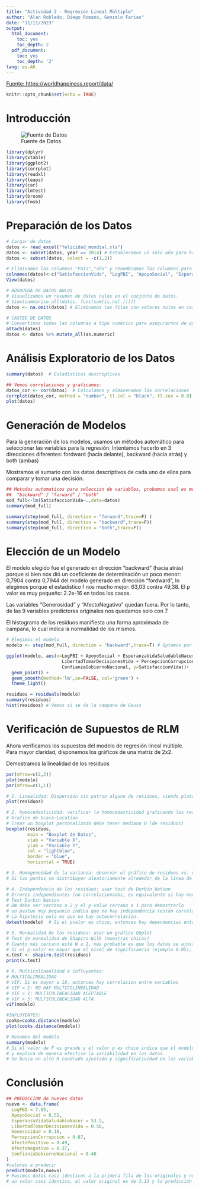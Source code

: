 ---
title: "Actividad 2 - Regresión Lineal Múltiple"
author: "Alan Robledo, Diego Romano, Gonzalo Farias"
date: "11/11/2023"
output:
  html_document:
    toc: yes
    toc_depth: 2
  pdf_document:
    toc: yes
    toc_depth: '2'
lang: es-AR    
---
[Fuente: https://worldhappiness.report/data/](https://worldhappiness.report/data/)

```{r setup, include=FALSE}
knitr::opts_chunk$set(echo = TRUE)
```

# Introducción

![Fuente de Datos](IMG/source.png)

```{r, message=FALSE, warning=FALSE, echo=FALSE}
library(dplyr) 
library(xtable)      
library(ggplot2)  
library(corrplot)
library(readxl)
library(leaps) 
library(car)
library(lmtest)
library(broom)
library(fmsb)
```

# Preparación de los Datos

```{r}
# Cargar de datos
datos <- read_excel("felicidad_mundial.xls")
datos <- subset(datos, year == 2014) # Establecemos un solo año para hacer nuestra regresión.
datos <- subset(datos, select = -c(1,2))

# Eliminamos las columnas "País","año" y renombramos las columnas para mayor claridad
colnames(datos)<-c("SatisfaccionVida", "LogPBI", "ApoyoSocial", "EsperanzaVidaSaludableNacer", "LibertadTomarDecisionesVida", "Generosidad", "PercepcionCorrupcion", "AfectoPositivo", "AfectoNegativo", "ConfianzaGobiernoNacional")
View(datos)

# BÚSQUEDA DE DATOS NULOS
# Visualizamos un resumen de datos nulos en el conjunto de datos.
# View(summarise_all(datos, funs(sum(is.na(.)))))
datos <- na.omit(datos) # Eliminamos las filas con valores nulos en caso de haber

# CASTEO DE DATOS
# Convertimos todas las columnas a tipo numérico para asegurarnos de que sean interpretables.
attach(datos)
datos <- datos %>% mutate_all(as.numeric)
```

# Análisis Exploratorio de los Datos

```{r, message=FALSE, warning=FALSE}
summary(datos)  # Estadísticas descriptivas

## Vemos correlaciones y graficamos:
datos_cor <- cor(datos)  # Calculamos y almacenamos las correlaciones
corrplot(datos_cor, method = "number", tl.col = "black", tl.cex = 0.8)
plot(datos)
```

# Generación de Modelos
Para la generación de los modelos, usamos un métodos automático para seleccionar las variables para la regresión. Intentamos hacerlo en 3 direcciones diferentes: fordward (hacia delante), backward (hacia atrás) y both (ambas)

Mostramos el sumario con los datos descriptivos de cada uno de ellos para comparar y tomar una decisión.

```{r, message=FALSE, warning=FALSE}
## Metodos automaticos para seleccion de variables, probamos cual es mejor:
##  "backward" / "forward" / "both"
mod_full<-lm(SatisfaccionVida~.,data=datos)
summary(mod_full)

summary(step(mod_full, direction = "forward",trace=F) )
summary(step(mod_full, direction = "backward",trace=F))
summary(step(mod_full, direction = "both",trace=F))
```

# Elección de un Modelo
El modelo elegido fue el generado en dirección "backward" (hacia atrás) porque si bien nos dió un coeficiente de determinación un poco menor: 0,7904 contra  0,7944 del modelo generado en dirección "fordward", lo elegimos porque el estadístico f nos mucho mejor: 63,03 contra 49,38.  El p valor es muy pequeño: 2.2e-16 en todos los casos.

Las variables "Generosidad" y "AfectoNegativo" quedan fuera. Por lo tanto, de las 9 variables predictoras originales nos quedamos solo con 7.

El histograma de los residuos manifiesta una forma aproximada de campana, lo cual indica la normalidad de los mismos.

```{r, message=FALSE, warning=FALSE}
# Elegimos el modelo
modelo <- step(mod_full, direction = "backward",trace=T) # Optamos por el modelo con backward que nos dió mejores resultados

ggplot(modelo, aes(x=LogPBI + ApoyoSocial + EsperanzaVidaSaludableNacer + 
                     LibertadTomarDecisionesVida + PercepcionCorrupcion + AfectoPositivo + 
                     ConfianzaGobiernoNacional, y=SatisfaccionVida))+ 
  geom_point() +
  geom_smooth(method='lm',se=FALSE, col='green') +
  theme_light()

residuos = residuals(modelo)
summary(residuos)
hist(residuos) # Vemos si se da la campana de Gauss
```

# Verificación de Supuestos de RLM
Ahora verificamos los supuestos del modelo de regresión lineal múltiple. Para mayor claridad, disponemos los gráficos de una matriz de 2x2.

Demostramos la linealidad de los residuos

```{r, message=FALSE, warning=FALSE}
par(mfrow=c(2,2))
plot(modelo) 
par(mfrow=c(1,1))

# 1. Linealidad: Dispersion sin patron alguno de residuos, viendo plots del modelo y residuos
plot(residuos)

# 2. homocedasticidad: verificar la homocedasticidad graficando los residuos estandarizados
# Grafico de Scale-Location
# Crear un boxplot personalizado debe tener mediana 0 (de residuos)
boxplot(residuos,
        main = "Boxplot de Datos",
        xlab = "Variable X",
        ylab = "Variable Y",
        col = "lightblue",
        border = "blue",
        horizontal = TRUE)

# 3. Homogeneidad de la varianza: observar el gráfico de residuos vs. valores predichos. (Residuals vs Fitted)
# Si los puntos se distribuyen aleatoriamente alrededor de la línea de referencia, se cumple la suposición de homogeneidad de varianza.

# 4. Independencia de los residuos: usar test de Durbin Watson
# Errores independientes (no correlacionados, es equivalente si hay normalidad)
# Test Durbin Watson
# DW debe ser cercano a 2 y el p-value cercano a 1 para demostrarlo
# un pvalue muy pequenio indica que no hay independencia (están correlacionados)
# La hipotesis nula es que no hay autocorrelacion.
dwtest(modelo)  # Si el pvalor es chico, entonces hay dependencias entre residuos

# 5. Normalidad de los residuos: usar un gráfico QQplot 
# Test de normalidad de Shapiro-Wilk (muestras chicas)
# Cuanto más cercano esté W a 1, más probable es que los datos se ajusten a una distribución normal. 
# Si el p-valor es mayor que el nivel de significancia (ejemplo 0.05), se asume que los datos siguen una distribución normal.
x.test <- shapiro.test(residuos)
print(x.test)

# 6. Multicolinealidad e influyentes:
# MULTICOLINEALIDAD
# VIF: Si es mayor a 10, entonces hay correlacion entre variables
# VIF = 1: NO HAY MULTICOLINEALIDAD
# VIF > 1: MULTICOLINEALIDAD ACEPTABLE
# VIF > 5: MULTICOLINEALIDAD ALTA
vif(modelo) 

#INFLUYENTES:
cooks=cooks.distance(modelo)
plot(cooks.distance(modelo))

# Resumen del modelo
summary(modelo)
# Si el valor de F es grande y el valor p es chico indica que el modelo de regresión es significativo 
# y explica de manera efectiva la variabilidad en los datos.
# Se busca un alto R cuadrado ajustado y significatividad en las variables.
```

# Conclusión

```{r, message=FALSE, warning=FALSE}
## PREDICCION de nuevos datos
nuevo <- data.frame(
  LogPBI = 7.65,
  ApoyoSocial = 0.52,
  EsperanzaVidaSaludableNacer = 53.2,
  LibertadTomarDecisionesVida = 0.50,
  Generosidad = 0.10,
  PercepcionCorrupcion = 0.87,
  AfectoPositivo = 0.49,
  AfectoNegativo = 0.37,
  ConfianzaGobiernoNacional = 0.40
)
#valores a predecir
predict(modelo,nuevo)
# Pusimos datos casi identicos a la primera fila de los originales y nos dió como resultado
# un valor casi identico, el valor original es de 3.13 y la predicción de 3.29
```



